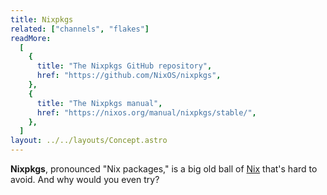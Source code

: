 ```yaml
---
title: Nixpkgs
related: ["channels", "flakes"]
readMore:
  [
    {
      title: "The Nixpkgs GitHub repository",
      href: "https://github.com/NixOS/nixpkgs",
    },
    {
      title: "The Nixpkgs manual",
      href: "https://nixos.org/manual/nixpkgs/stable/",
    },
  ]
layout: ../../layouts/Concept.astro
---
```


**Nixpkgs**, pronounced "Nix packages," is a big old ball of [Nix] that's hard to avoid. And why would you even try?

[nix]: https://nixos.org
